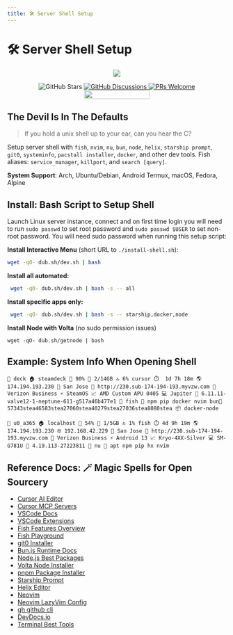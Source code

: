 ```yaml
---
title: 🛠️ Server Shell Setup
---
```


# 🛠️ Server Shell Setup


<p align="center">
    <img src="https://i.imgur.com/3qLFAvW.jpeg" />
</p>
<p align="center">
    <img alt="GitHub Stars" src="https://img.shields.io/github/stars/vtempest/server-shell-setup" />
    <a href="https://github.com/vtempest/server-shell-setup/discussions">
    <img alt="GitHub Discussions"
        src="https://img.shields.io/github/discussions/vtempest/server-shell-setup" />
    </a>
    <a href="http://makeapullrequest.com">
        <img src="https://img.shields.io/badge/PRs-welcome-brightgreen.svg?style=flat-square" alt="PRs Welcome" />
    </a>
    <a href="https://codespaces.new/vtempest/server-shell-setup">
    <img src="https://github.com/codespaces/badge.svg" width="150" height="20" />
    </a>
</p>


## The Devil Is In The Defaults

> If you hold a unix shell up to your ear, can you hear the C?

Setup server shell with `fish`, `nvim`, `nu`, `bun`, `node`, `helix`, `starship prompt`, `git0`, `systeminfo`, `pacstall installer`,  `docker`,  and other dev tools. Fish aliases: `service_manager`, `killport`, and `search [query]`.

**System Support**: Arch, Ubuntu/Debian, Android Termux, macOS, Fedora, Alpine 

## Install: Bash Script to Setup Shell

Launch Linux server instance, connect and on first time login you will need to run `sudo passwd` to set root password and  `sudo passwd $USER` to set non-root password. You will need sudo password when running this setup script:

**Install Interactive Menu** (short URL to `./install-shell.sh`):
```bash
wget -qO- dub.sh/dev.sh | bash
```

**Install all automated:**
```bash
 wget -qO- dub.sh/dev.sh | bash -s -- all
```
**Install specific apps only:**
```bash
 wget -qO- dub.sh/dev.sh | bash -s -- starship,docker,node
```

**Install Node with Volta** (no sudo permission issues)

```
wget -qO- dub.sh/getnode | bash
```

## Example: System Info When Opening Shell

`👤 deck 🏠 steamdeck 📁 90% 💾 2/14GB 🔝 6% cursor ⏱️  1d 7h 18m 🌎 174.194.193.230 📍 San Jose 🔗 http://230.sub-174-194-193.myvzw.com 👮 Verizon Business ⚡ SteamOS 📈 AMD Custom APU 0405 💻 Jupiter 🔧 6.11.11-valve12-1-neptune-611-g517a46b477e1 🐚 fish 🚀 npm pip docker nvim bun🔌 57343stea46583stea27060stea40279stea27036stea8080stea 📦 docker-node`

 `👤 u0_a365 🏠 localhost 📁 54% 💾 1/5GB 🔝 1% fish ⏱️ 4d 9h 19m 🌎 174.194.193.230 🌐 192.168.42.229 📍 San Jose 🔗 http://230.sub-174-194-193.myvzw.com 👮 Verizon Business ⚡ Android 13 📈 Kryo-4XX-Silver 💻 SM-G781U 🔧 4.19.113-27223811 🐚 nu 🚀 apt npm pip hx nvim`

## Reference Docs: 🪄 Magic Spells for Open Sourcery

- [Cursor AI Editor](https://docs.cursor.com/welcome)
- [Cursor MCP Servers](https://cursor.directory)
- [VSCode Docs](https://code.visualstudio.com/docs)
- [VSCode Extensions](https://marketplace.visualstudio.com/search?target=VSCode&category=All%20categories&sortBy=Installs)
- [Fish Features Overview](https://medium.com/the-glitcher/fish-shell-3ec1a6cc6128)
- [Fish Playground](https://rootnroll.com/d/fish-shell/)
- [git0 Installer](https://git0.js.org/)
- [Bun.js Runtime Docs](https://bun.sh/docs)
- [Node.js Best Packages](https://github.com/sindresorhus/awesome-nodejs)
- [Volta Node Installer](https://docs.volta.sh/guide/)
- [pnpm Package Installer](https://pnpm.io/pnpm-cli)
- [Starship Prompt](https://starship.rs/guide/#%F0%9F%9A%80-installation)
- [Helix Editor](https://docs.helix-editor.com)
- [Neovim](https://github.com/neovim/neovim)
- [Neovim LazyVim Config](https://www.lazyvim.org/keymaps)
- [gh github cli](https://cli.github.com/manual/gh)
- [DevDocs.io](https://devdocs.io/)
- [Terminal Best Tools](https://github.com/k4m4/terminals-are-sexy)
